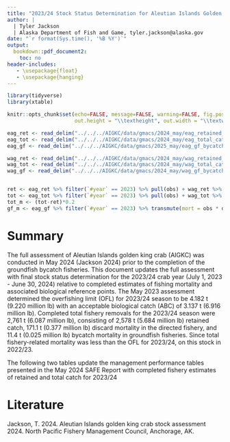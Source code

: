 ```yaml
---
title: "2023/24 Stock Status Determination for Aleutian Islands Golden King Crab"
author: |
  | Tyler Jackson
  | Alaska Department of Fish and Game, tyler.jackson@alaska.gov
date: "`r format(Sys.time(), '%B %Y')`"
output:
  bookdown::pdf_document2:
    toc: no
header-includes:
   - \usepackage{float}
   - \usepackage{hanging}
---
```


```r
library(tidyverse)
library(xtable)

knitr::opts_chunk$set(echo=FALSE, message=FALSE, warning=FALSE, fig.pos='H',
                      out.height = "\\textheight", out.width = "\\textwidth")

eag_ret <- read_delim("../../../AIGKC/data/gmacs/2024_may/eag_retained_1985_present.txt")
eag_tot <- read_delim("../../../AIGKC/data/gmacs/2024_may/eag_total_catch.txt")
eag_gf <- read_delim("../../../AIGKC/data/gmacs/2025_may/eag_gf_bycatch.txt")

wag_ret <- read_delim("../../../AIGKC/data/gmacs/2024_may/wag_retained_1985_present.txt")
wag_tot <- read_delim("../../../AIGKC/data/gmacs/2024_may/wag_total_catch.txt")
wag_gf <- read_delim("../../../AIGKC/data/gmacs/2024_may/wag_gf_bycatch.txt")


ret <- eag_ret %>% filter(`#year` == 2023) %>% pull(obs) + wag_ret %>% filter(`#year` == 2023) %>% pull(obs)
tot <- eag_tot %>% filter(`#year` == 2023) %>% pull(obs) + wag_tot %>% filter(`#year` == 2023) %>% pull(obs)
tot_m <- (tot-ret)*0.2
gf_m <- eag_gf %>% filter(`#year` == 2023) %>% transmute(mort = obs * discard_motality) %>% pull(mort) + wag_gf %>% filter(`#year` == 2023) %>% transmute(mort = obs * discard_motality) %>% pull(mort)
```

# Summary {-}

The full assessment of Aleutian Islands golden king crab (AIGKC) was conducted in May 2024 (Jackson 2024) prior to the completion of the groundfish bycatch fisheries. This document updates the full assessment with final stock status determination for the 2023/24 crab year (July 1, 2023 - June 30, 2024) relative to completed estimates of fishing mortality and associated biological reference points. The May 2023 assessment determined the overfishing limit (OFL) for 2023/24 season to be 4.182 t (9.220 million lb) with an acceptable biological catch (ABC) of 3.137 t (6.916 million lb). Completed total fishery removals for the 2023/24 season were 2,761 t (6.087 million lb), consisting of 2,578 t (5.684 million lb) retained catch, 171.1 t (0.377 million lb) discard mortality in the directed fishery, and 11.4 t (0.025 million lb) bycatch mortality in groundfish fisheries. Since total fishery-related mortality was less than the OFL for 2023/24, \textbf{overfishing did not occur} on this stock in 2022/23.  

The following two tables update the management performance tables presented in the May 2024 SAFE Report with completed fishery estimates of retained and total catch for 2023/24

  \begin{center}
\begin{tabular}{lcccccccc}

\multicolumn{8}{l}{Status and catch specifications for models EAG and WAG combined. Model 23.1}\\
\multicolumn{8}{l}{was used for 2024/25 reference points.}\\
\multicolumn{8}{l}{1000 t}\\
\hline
&& Biomass && Retained & Total &&\\
Year & MSST & (MMB$_{\text{mating}}$) & TAC & Catch & Catch & OFL & ABC\\
\hline
```r
read_csv("../../../AIGKC/data/safe/stock_status_table.csv") %>%
  tail(5) %>%
  dplyr::select(-model) -> x

print(xtable(x, align="lcccccccc", digits=3),
      only.contents=TRUE,
      include.rownames=FALSE,
      floating=FALSE,
      include.colnames=FALSE,
      hline.after=NULL,
      format.args = list(big.mark = ","))

```
\hline
\multicolumn{8}{l}{ }\\
\multicolumn{8}{l}{Million lb}\\
\hline
&& Biomass && Retained & Total &&\\
Year & MSST & (MMB$_{\text{mating}}$) & TAC & Catch & Catch & OFL & ABC\\
\hline
```r
read_csv("../../../AIGKC/data/safe/stock_status_table.csv") %>%
  mutate_at(2:8, function(x){x / 0.000453592 / 1e3}) %>%
  # fix two years
  mutate(tac = ifelse(season == "2020/21", 6.610, tac),
         tac = ifelse(season == "2023/24", 5.530, tac)) %>%
  tail(5) %>%
  dplyr::select(-model) -> x

print(xtable(x, align="lcccccccc", digits=3),
      only.contents=TRUE,
      include.rownames=FALSE,
      floating=FALSE,
      include.colnames=FALSE,
      hline.after=NULL,
      format.args = list(big.mark = ","))

```
\hline
\multicolumn{8}{l}{\textit{2022/23 refence points were estimated before the WAG fishery was completed.}}\\
\multicolumn{8}{l}{\textit{2023/24 refence points were estimated before EAG and WAG fisheries were completed.}}\\
\end{tabular}
\end{center}

# Literature {-}

Jackson, T. 2024. Aleutian Islands golden king crab stock assessment 2024. North Pacific Fishery Management Council, Anchorage, AK.
